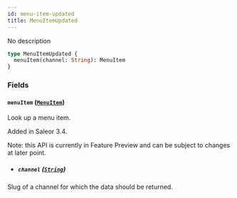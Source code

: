 ```yaml
---
id: menu-item-updated
title: MenuItemUpdated
---
```


No description

```graphql
type MenuItemUpdated {
  menuItem(channel: String): MenuItem
}
```

### Fields

#### `menuItem` ([`MenuItem`](../../../developer/api-reference/objects/menu-item))

Look up a menu item.

Added in Saleor 3.4.

Note: this API is currently in Feature Preview and can be subject to changes at later point.

- ##### `channel` ([`String`](../../../developer/api-reference/scalars/string))

Slug of a channel for which the data should be returned.

